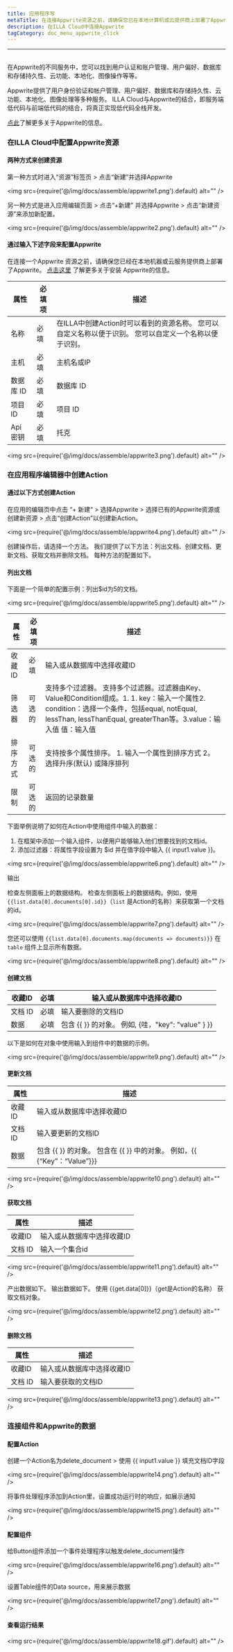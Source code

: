 ```yaml
---
title: 应用程序写
metaTitle: 在连接Appwrite资源之前，请确保您已在本地计算机或云提供商上部署了Appwrite。[点击这里](https://appwrite.io/docs/installation)了解有关Appwrite安装的更多信息。
description: 在ILLA Cloud中连接Appwrite
tagCategory: doc_menu_appwrite_click
---
```


* * *

## <Heading hidden>Appwrite 数据库</Heading>

在Appwrite的不同服务中，您可以找到用户认证和账户管理、用户偏好、数据库和存储持久性、云功能、本地化、图像操作等等。 

Appwrite提供了用户身份验证和帐户管理、用户偏好、数据库和存储持久性、云功能、本地化、图像处理等多种服务。
ILLA Cloud与Appwrite的结合，即服务端低代码与前端低代码的结合，将真正实现低代码全栈开发。

[点此](https://appwrite.io/)了解更多关于Appwrite的信息。

### 在ILLA Cloud中配置Appwrite资源

#### 两种方式来创建资源

第一种方式时进入“资源”标签页 > 点击“新建”并选择Appwrite 

<img src={require('@/img/docs/assemble/appwrite1.png').default} alt="" />

另一种方式是进入应用编辑页面 > 点击“+新建” 并选择Appwrite > 点击“新建资源”来添加新配置。 

<img src={require('@/img/docs/assemble/appwrite2.png').default} alt="" />

#### 通过输入下述字段来配置Appwrite

在连接一个Appwrite 资源之前，请确保您已经在本地机器或云服务提供商上部署了Appwrite。 [点击这里](https://appwrite.io/docs/installation) 了解更多关于安装 Appwrite的信息。 

| 属性     | 必填项 | 描述                                                         |
| ------ | --- | ---------------------------------------------------------- |
| 名称     | 必填  | 在ILLA中创建Action时可以看到的资源名称。 您可以自定义名称以便于识别。 您可以自定义一个名称以便于识别。  |
| 主机     | 必填  | 主机名或IP                                                     |
| 数据库 ID | 必填  | 数据库 ID                                                     |
| 项目 ID  | 必填  | 项目 ID                                                      |
| Api 密钥 | 必填  | 托克                                                         |

<img src={require('@/img/docs/assemble/appwrite3.png').default} alt="" />

### 在应用程序编辑器中创建Action

#### 通过以下方式创建Action

在应用的编辑页中点击 “+ 新建“ > 选择Appwrite > 选择已有的Appwrite资源或创建新资源 > 点击“创建Action”以创建新Action。 

<img src={require('@/img/docs/assemble/appwrite4.png').default} alt="" />

创建操作后，请选择一个方法。 我们提供了以下方法：列出文档、创建文档、更新文档、获取文档并删除文档。 每种方法的配置如下。 

#### 列出文档

下面是一个简单的配置示例：列出$id为5的文档。 

<img src={require('@/img/docs/assemble/appwrite5.png').default} alt="" />

| 属性   | 必填项 | 描述                                                                                                                                                        |
| ---- | --- | --------------------------------------------------------------------------------------------------------------------------------------------------------- |
| 收藏ID | 必填  | 输入或从数据库中选择收藏ID                                                                                                                                            |
| 筛选器  | 可选的 | 支持多个过滤器。 支持多个过滤器。过滤器由Key、Value和Condition组成。1. 1. key：输入一个属性2. condition：选择一个条件，包括equal, notEqual, lessThan, lessThanEqual, greaterThan等。3.value：输入值 值：输入值 |
| 排序方式 | 可选的 | 支持按多个属性排序。 1. 输入一个属性到排序方式 2。 选择升序(默认) 或降序排列                                                                                                               |
| 限制   | 可选的 | 返回的记录数量                                                                                                                                                   |

下面举例说明了如何在Action中使用组件中输入的数据：

1.  在框架中添加一个输入组件，以便用户能够输入他们想要找到的文档id。  
2.  添加过滤器：将属性字段设置为 $id 并在值字段中输入 {{ input1.value }}。 

<img src={require('@/img/docs/assemble/appwrite6.png').default} alt="" />

输出

检查左侧面板上的数据结构。 检查左侧面板上的数据结构。例如，使用 `{{list.data[0].documents[0].id}}`（`list` 是Action的名称）来获取第一个文档的id。 

<img src={require('@/img/docs/assemble/appwrite7.png').default} alt="" />

您还可以使用 `{{list.data[0].documents.map(documents => documents)}}` 在 `table` 组件上显示所有数据。 

<img src={require('@/img/docs/assemble/appwrite8.png').default} alt="" />

#### 创建文档

| 收藏ID  | 必填 | 输入或从数据库中选择收藏ID                           |
| ----- | -- | ---------------------------------------- |
| 文档 ID | 必填 | 输入要删除的文档ID                               |
| 数据    | 必填 | 包含 {{ }} 的对象。 例如, {哇，"key": "value" } }} |

以下是如何在对象中使用输入到组件中的数据的示例。 

<img src={require('@/img/docs/assemble/appwrite9.png').default} alt="" />

#### 更新文档

| 属性    | 描述                                                    |
| ----- | ----------------------------------------------------- |
| 收藏ID  | 输入或从数据库中选择收藏ID                                        |
| 文档 ID | 输入要更新的文档ID                                            |
| 数据    | 包含 {{ }} 的对象。 包含在 {{ }} 中的对象。 例如，{{ {“Key”：“Value”}}} |

<img src={require('@/img/docs/assemble/appwrite10.png').default} alt="" />

#### 获取文档

| 属性    | 描述             |
| ----- | -------------- |
| 收藏ID  | 输入或从数据库中选择收藏ID |
| 文档 ID | 输入一个集合id       |

<img src={require('@/img/docs/assemble/appwrite11.png').default} alt="" />

产出数据如下。 输出数据如下。 使用 {{get.data[0]}}（get是Action的名称） 获取文档对象。

<img src={require('@/img/docs/assemble/appwrite12.png').default} alt="" />

#### 删除文档

| 属性    | 描述             |
| ----- | -------------- |
| 收藏ID  | 输入或从数据库中选择收藏ID |
| 文档 ID | 输入要获取的文档ID     |

<img src={require('@/img/docs/assemble/appwrite13.png').default} alt="" />

### 连接组件和Appwrite的数据

#### 配置Action

创建一个Action名为delete_document > 使用 {{ input1.value }} 填充文档ID字段 

<img src={require('@/img/docs/assemble/appwrite14.png').default} alt="" />

将事件处理程序添加到Action里，设置成功运行时的响应，如展示通知 

<img src={require('@/img/docs/assemble/appwrite15.png').default} alt="" />

#### 配置组件

给Button组件添加一个事件处理程序以触发delete_document操作 

<img src={require('@/img/docs/assemble/appwrite16.png').default} alt="" />

设置Table组件的Data source，用来展示数据 

<img src={require('@/img/docs/assemble/appwrite17.png').default} alt="" />

#### 查看运行结果

<img src={require('@/img/docs/assemble/appwrite18.gif').default} alt="" />
